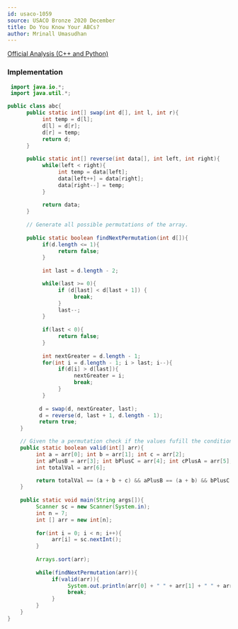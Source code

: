 ```yaml
---
id: usaco-1059
source: USACO Bronze 2020 December
title: Do You Know Your ABCs?
author: Mrinall Umasudhan
---
```


[Official Analysis (C++ and Python)](http://usaco.org/current/data/sol_prob1_bronze_dec20.html)


### Implementation

<LanguageSection>

<JavaSection>

```java
 import java.io.*;
 import java.util.*;

public class abc{
      public static int[] swap(int d[], int l, int r){
           int temp = d[l];
           d[l] = d[r];
           d[r] = temp;
           return d;
      }
      
      public static int[] reverse(int data[], int left, int right){
           while(left < right){
                int temp = data[left];
                data[left++] = data[right];
                data[right--] = temp;
           }
           
           return data;
      }
      
      // Generate all possible permutations of the array.
      
      public static boolean findNextPermutation(int d[]){
           if(d.length <= 1){
                return false;
           }
         
           int last = d.length - 2;

           while(last >= 0){
                if (d[last] < d[last + 1]) {
                     break;
                }
                last--;
           }
           
           if(last < 0){
                return false;
           }
           
           int nextGreater = d.length - 1;
           for(int i = d.length - 1; i > last; i--){
                if(d[i] > d[last]){
                     nextGreater = i;
                     break;
                }
           }
          
          d = swap(d, nextGreater, last);
          d = reverse(d, last + 1, d.length - 1);
          return true;
    }

    // Given the a permutation check if the values fufill the condition given in the problem statement.
    public static boolean valid(int[] arr){ 
         int a = arr[0]; int b = arr[1]; int c = arr[2];
         int aPlusB = arr[3]; int bPlusC = arr[4]; int cPlusA = arr[5]; 
         int totalVal = arr[6];

         return totalVal == (a + b + c) && aPlusB == (a + b) && bPlusC == (b + c) && cPlusA == (c + a);
    }
     
    public static void main(String args[]){
         Scanner sc = new Scanner(System.in);
         int n = 7;
         int [] arr = new int[n];
          
         for(int i = 0; i < n; i++){
              arr[i] = sc.nextInt();
         }
           
         Arrays.sort(arr);
           
         while(findNextPermutation(arr)){
              if(valid(arr)){
                   System.out.println(arr[0] + " " + arr[1] + " " + arr[2]);
                   break;
              }
         }
    }
}
```

</JavaSection>
</LanguageSection>
